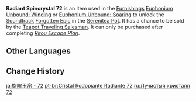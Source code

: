 {{Item Infobox
|id           = 141072
|image        = Item Radiant Spincrystal.png
|type         = Adventure Items
|group        = Radiant Spincrystals
|group2       = Inazuma Spincrystals
|quality      = 4
|invCategory  = Precious Items
|description  = This wondrous crystal contains a certain rhythm, like something beautiful woven from delicate silk. These items can be found throughout the mainland or from merchants who collect curios. The tune held within this crystal can be revivified in your [[Serenitea Pot]] using either "[[Euphonium Unbound: Winding]]" or "[[Euphonium Unbound: Soaring]]." The tune contained within this [[Radiant Spincrystal]] is "[[Forgotten Epic]]."
|source1      = [[Chubby]]
|track        = Forgotten Epic
}}
'''Radiant Spincrystal 72''' is an item used in the [[Furnishings]] [[Euphonium Unbound: Winding]] or [[Euphonium Unbound: Soaring]] to unlock the [[Soundtrack]] [[Forgotten Epic]] in the [[Serenitea Pot]]. It has a chance to be sold by the [[Teapot Traveling Salesman]]. It can only be purchased after completing ''[[Ritou Escape Plan]]''.

==Other Languages==
{{Other Languages
|default_hidden = 1
|en      = Radiant Spincrystal 72
|zhs     = 旋曜玉帛・其七十二
|zhs_rm  = Xuán Yào Yùbó - Qí Qīshí'èr
|zht     = 旋曜玉帛・其七十二
|zht_rm  = Xuán Yào Yùbó - Qí Qīshí'èr
|ja      = 旋曜玉帛・72
|ja_rm   = Sen'you Gyokuhaku - Nanajuuni{{Assumed}}
|ko      = 빛나는 결정・72
|ko_rm   = Binnaneun Gyeoljeong - Chilssibi
|es      = Girocristal radiante (72)
|fr      = Gyrocristal radiant 72
|ru      = Лучистый кристалл {{tt|72|}}
|th      = Radiant Spincrystal 72
|vi      = Ngọc Thạch Âm Vang 72
|de      = Strahlender Drehkristall LXXII
|id      = Radiant Spincrystal 72
|pt      = Cristal Rodopiante Radiante 72
|tr      = Parlak Burgu Kristal 72
|it      = Voltacristallo radioso 72
}}

==Change History==
{{Change History|2.6}}

[[ja:旋曜玉帛・72]]
[[pt-br:Cristal Rodopiante Radiante 72]]
[[ru:Лучистый кристалл 72]]